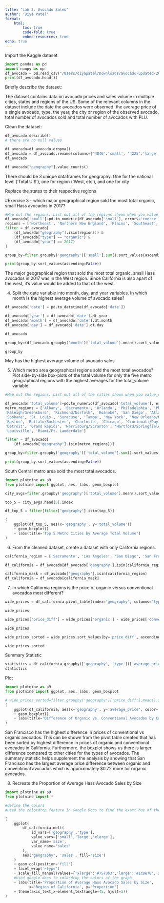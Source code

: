 ```yaml
---
title: "Lab 2: Avocado Sales"
author: 'Diya Patel'
format: 
    html:
        toc: true 
        code-fold: true 
        embed-resources: true 
echo: true 
---
```


Import the Kaggle dataset:
```python
import pandas as pd
import numpy as np
df_avocado = pd.read_csv("/Users/diyapatel/Downloads/avocado-updated-2020.csv")
print(df_avocado.head())
```

Briefly describe the dataset:

The dataset contains data on avocado prices and sales volume in multiple cities, states and regions of the US. Some of the relevant columns in the dataset include the date the avocados were observed, the average price of a single avocado, type, the year, the city or region of the observed avocado, total number of avocados sold and total number of avocados with PLU. 

Clean the dataset:
```python
df_avocado.describe()
# there are no null values 
```

```python
df_avocado=df_avocado.dropna()
df_avocado = df_avocado.rename(columns={'4046':'small', '4225':'large', '4770':'xlarge'})
df_avocado
```

```python
df_avocado["geography"].value_counts()
```
There should be 3 unique dataframes for geography. One for the national level ('Total U.S'), one for region ('West, etc'), and one for city

Replace the states to their respective regions

#Exercise 3 - which major geographical region sold the most total organic, small Hass avocados in 2017?

```python
#Map out the regions. List out all of the regions shown when you value_counts along with the states of California and South Carolina, they are also regions as well
df_avocado['small']=pd.to_numeric(df_avocado['small'], errors='coerce')
regions = ['Northeast', 'Northern New England', 'Plains', 'Southeast', 'West', 'Midsouth', 'Great Lakes', 'California', 'South Carolina', 'West Tex/New Mexico', 'South Central']
filter = df_avocado[
    (df_avocado["geography"].isin(regions)) & 
    (df_avocado["type"] == "organic") & 
    (df_avocado["year"] == 2017)
]

group_by=filter.groupby('geography')['small'].sum().sort_values(ascending=False)

print(group_by.sort_values(ascending=False))

```
The major geographical region that sold the most total organic, small Hass avocados in 2017 was in the West region. Since California is also apart of the west, it's value would be added to that of the west. 

4. Split the date variable into month, day, and year variables. In which month is the highest average volume of avocado sales?
```python
df_avocado['date'] = pd.to_datetime(df_avocado['date'])

df_avocado['year'] = df_avocado['date'].dt.year
df_avocado['month'] = df_avocado['date'].dt.month
df_avocado['day'] = df_avocado['date'].dt.day

df_avocado

group_by=(df_avocado.groupby('month')['total_volume'].mean().sort_values(ascending=False))

group_by
```
May has the highest average volume of avocado sales 

5. Which metro area geographical regions sold the most total avocados? Plot side-by-side box-plots of the total volume for only the five metro geographical regions with the highest averages for the total_volume variable. 
```python
#Map out the regions. List out all of the cities shown when you value_counts 

df_avocado['total_volume']=pd.to_numeric(df_avocado['total_volume'], errors='coerce')
metro_regions = ['Albany', 'Sacramento', 'Orlando', 'Philadelphia', 'Phoenix/Tucson', 'Pittsburgh', 'Portland', 
'Raleigh/Greensboro', 'Richmond/Norfolk', 'Roanoke', 'San Diego', 'Atlanta', 'San Francisco', 'Seattle',
'Spokane', 'St. Louis', 'Syracuse', 'Tampa', 'New York', 'New Orleans/Mobile', 'Nashville', 'Baltimore/Washington', 'Boise', 
'Boston', 'Buffalo/Rochester', 'Charlotte', 'Chicago', 'Cincinnati/Dayton', 'Columbus', 'Dallas/Ft. Worth', 'Denver', 
'Detroit', 'Grand Rapids', 'Harrisburg/Scranton', 'Hartford/Springfield', 'Houston', 'Indianapolis', 'Jacksonville', 'Las Vegas', 'Los Angeles', 
'Louisville', 'Miami/Ft. Lauderdale']

filter = df_avocado[
    (df_avocado["geography"].isin(metro_regions))]

group_by=filter.groupby('geography')['total_volume'].sum().sort_values(ascending=False)

print(group_by.sort_values(ascending=False))

```
South Central metro area sold the most total avocados.

```python
import plotnine as p9
from plotnine import ggplot, aes, labs, geom_boxplot

city_avgs=filter.groupby('geography')['total_volume'].mean().sort_values(ascending=False)

top_5 = city_avgs.head(5).index

df_top_5 = filter[filter["geography"].isin(top_5)]

(
    ggplot(df_top_5, aes(x='geography', y='total_volume'))
    + geom_boxplot()
    + labs(title='Top 5 Metro Cities by Average Total Volume')
)


```

6. From the cleaned dataset, create a dataset with only California regions.
```python
california_region = ['Sacramento', 'Los Angeles', 'San Diego', 'San Francisco']

df_california = df_avocado[df_avocado['geography'].isin(california_region)]

california_mask = df_avocado['geography'].isin(california_region)
df_california = df_avocado[california_mask]

```

7. In which California regions is the price of organic versus conventional avocados most different? 
```python
wide_prices = df_california.pivot_table(index="geography", columns='type', values='average_price', aggfunc='mean')

wide_prices

wide_prices['price_diff'] = wide_prices['organic'] - wide_prices['conventional']

wide_prices

wide_prices_sorted = wide_prices.sort_values(by='price_diff', ascending=False)

wide_prices_sorted
```

Summary Statistic
```python
statistics = df_california.groupby(['geography', 'type'])['average_price'].describe()
statistics
```

Plot
```python
import plotnine as p9
from plotnine import ggplot, aes, labs, geom_boxplot

# wide_prices_sorted=filter.groupby('geography')['price_diff'].mean().sort_values(ascending=False)
(
    ggplot(df_california, aes(x='geography', y='average_price', color='type'))
    + geom_boxplot()
    + labs(title='Difference of Organic vs. Conventional Avocados by California Regions')
)

```
San Francisco has the highest difference in prices of conventional vs organic avocados. This can be shown from the pivot table created that has been sorted by highest difference in prices of organic and conventional avocados in California. Furthermore, the boxplot shows us there is larger difference compared to other cities for the types of avocados. The summary statistic helps supplement the analysis by showing that San Francisco has the largest average price difference between organic and conventional avocados which is approximately $0.72 more for organic avocados.  

8. Recreate the Proportion of Average Hass Avocado Sales by Size
```python
import plotnine as p9 
from plotnine import *

#define the colors 
#used the colordrop feature in Google Docs to find the exact hue of the bar plot

(
    ggplot(
        df_california.melt(
            id_vars=['geography','type'],
            value_vars=['small','large','xlarge'],
            var_name='size',
            value_name='sales'
        ),
        aes('geography', 'sales', fill='size')
    )
    + geom_col(position='fill')
    + facet_wrap('~type')
    + scale_fill_manual(values={'xlarge':'#7570b3','large':'#1c9e78','small':'#d95f01'}) 
    #Used google docs to colordrop the colors of the graph
    + labs(title='Proportion of Average Hass Avocado Sales by Size',
           x='Region of California', y='Proportion')
    + theme(axis_text_x=element_text(angle=45, hjust=1))
)

```